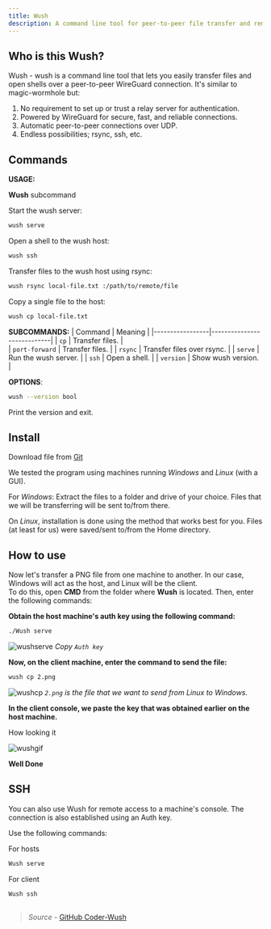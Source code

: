 ```yaml
---
title: Wush
description: A command line tool for peer-to-peer file transfer and remote shell access using WireGuard.
---
```


## Who is this Wush? 

Wush - wush is a command line tool that lets you easily transfer files and open shells over a peer-to-peer WireGuard connection. It's similar to magic-wormhole but: 

1. No requirement to set up or trust a relay server for authentication.  
2. Powered by WireGuard for secure, fast, and reliable connections.  
3. Automatic peer-to-peer connections over UDP.  
4. Endless possibilities; rsync, ssh, etc.  

## Commands

**USAGE:** 

**Wush** subcommand

Start the wush server:          

```bash
wush serve
```

Open a shell to the wush host:  

```bash
wush ssh 
```

Transfer files to the wush host using rsync:  

```bash
wush rsync local-file.txt :/path/to/remote/file  
```

Copy a single file to the host:  

```bash
wush cp local-file.txt  
```

**SUBCOMMANDS:**
|     Command     |          Meaning           | 
|-----------------|----------------------------|
| `cp`            | Transfer files.            |   
| `port-forward`  | Transfer files.            |
| `rsync`         | Transfer files over rsync. | 
| `serve`         | Run the wush server.       |
| `ssh`           | Open a shell.              | 
| `version`       | Show wush version.         | 

**OPTIONS**:  

```bash
wush --version bool 
```

Print the version and exit.


## Install

Download file from [Git](https://github.com/coder/wush/releases/tag/v0.3.0)

We tested the program using machines running *Windows* and *Linux* (with a GUI).

For *Windows*: Extract the files to a folder and drive of your choice. Files that we will be transferring will be sent to/from there.

On *Linux*, installation is done using the method that works best for you. Files (at least for us) were saved/sent to/from the Home directory.

## How to use

Now let's transfer a PNG file from one machine to another. In our case, Windows will act as the host, and Linux will be the client.  
To do this, open **CMD** from the folder where **Wush** is located. Then, enter the following commands:

**Obtain the host machine's auth key using the following command:** 

```bash
./Wush serve 
```

![wushserve](https://github.com/TeamDominant/wiki-mkdocs/blob/main/docs/images/wush/wushserve.png?raw=true)
*Copy `Auth key`*

**Now, on the client machine, enter the command to send the file:**

```bash
wush cp 2.png
```

![wushcp](https://github.com/TeamDominant/wiki-mkdocs/blob/main/docs/images/wush/wushcp.png?raw=true)
**`2.png`* is the file that we want to send from Linux to Windows.*  

**In the client console, we paste the key that was obtained earlier on the host machine.**


How looking it

![wushgif](https://github.com/TeamDominant/wiki-mkdocs/blob/main/docs/images/wush/wush.gif?raw=true)


**Well Done**

## SSH

You can also use Wush for remote access to a machine's console.
The connection is also established using an Auth key.

Use the following commands:

For hosts  

```bash
Wush serve
```

For client 

```bash
Wush ssh
```

## 

> *Source* - [GitHub Coder-Wush](https://github.com/coder/wush)